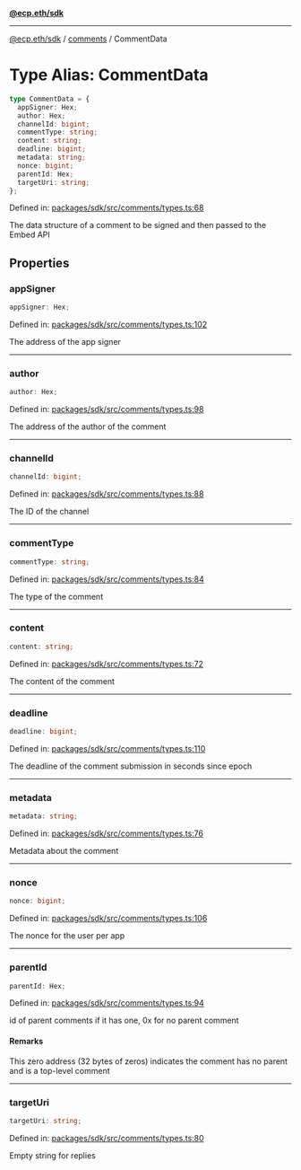 [**@ecp.eth/sdk**](../../index.mdx)

***

[@ecp.eth/sdk](/sdk-reference/index.mdx) / [comments](/sdk-reference/comments/index.mdx) / CommentData

# Type Alias: CommentData

```ts
type CommentData = {
  appSigner: Hex;
  author: Hex;
  channelId: bigint;
  commentType: string;
  content: string;
  deadline: bigint;
  metadata: string;
  nonce: bigint;
  parentId: Hex;
  targetUri: string;
};
```

Defined in: [packages/sdk/src/comments/types.ts:68](https://github.com/ecp-eth/comments-monorepo/blob/main/packages/sdk/src/comments/types.ts#L68)

The data structure of a comment to be signed and then passed to the Embed API

## Properties

### appSigner

```ts
appSigner: Hex;
```

Defined in: [packages/sdk/src/comments/types.ts:102](https://github.com/ecp-eth/comments-monorepo/blob/main/packages/sdk/src/comments/types.ts#L102)

The address of the app signer

***

### author

```ts
author: Hex;
```

Defined in: [packages/sdk/src/comments/types.ts:98](https://github.com/ecp-eth/comments-monorepo/blob/main/packages/sdk/src/comments/types.ts#L98)

The address of the author of the comment

***

### channelId

```ts
channelId: bigint;
```

Defined in: [packages/sdk/src/comments/types.ts:88](https://github.com/ecp-eth/comments-monorepo/blob/main/packages/sdk/src/comments/types.ts#L88)

The ID of the channel

***

### commentType

```ts
commentType: string;
```

Defined in: [packages/sdk/src/comments/types.ts:84](https://github.com/ecp-eth/comments-monorepo/blob/main/packages/sdk/src/comments/types.ts#L84)

The type of the comment

***

### content

```ts
content: string;
```

Defined in: [packages/sdk/src/comments/types.ts:72](https://github.com/ecp-eth/comments-monorepo/blob/main/packages/sdk/src/comments/types.ts#L72)

The content of the comment

***

### deadline

```ts
deadline: bigint;
```

Defined in: [packages/sdk/src/comments/types.ts:110](https://github.com/ecp-eth/comments-monorepo/blob/main/packages/sdk/src/comments/types.ts#L110)

The deadline of the comment submission in seconds since epoch

***

### metadata

```ts
metadata: string;
```

Defined in: [packages/sdk/src/comments/types.ts:76](https://github.com/ecp-eth/comments-monorepo/blob/main/packages/sdk/src/comments/types.ts#L76)

Metadata about the comment

***

### nonce

```ts
nonce: bigint;
```

Defined in: [packages/sdk/src/comments/types.ts:106](https://github.com/ecp-eth/comments-monorepo/blob/main/packages/sdk/src/comments/types.ts#L106)

The nonce for the user per app

***

### parentId

```ts
parentId: Hex;
```

Defined in: [packages/sdk/src/comments/types.ts:94](https://github.com/ecp-eth/comments-monorepo/blob/main/packages/sdk/src/comments/types.ts#L94)

id of parent comments if it has one, 0x for no parent comment

#### Remarks

This zero address (32 bytes of zeros) indicates the comment has no parent and is a top-level comment

***

### targetUri

```ts
targetUri: string;
```

Defined in: [packages/sdk/src/comments/types.ts:80](https://github.com/ecp-eth/comments-monorepo/blob/main/packages/sdk/src/comments/types.ts#L80)

Empty string for replies
